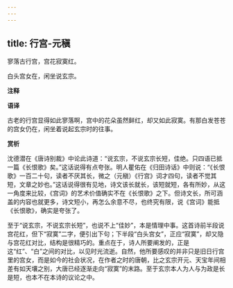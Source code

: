 ```yaml
---
---
---
```

title: 行宫-元稹
---

寥落古行宫，宫花寂寞红。

白头宫女在，闲坐说玄宗。

**注释**

**语译**

古老的行宫显得如此寥落啊，宫中的花朵虽然鲜红，却又如此寂寞。有那白发苍苍的宫女仍在，闲坐着说起玄宗时的往事。

**赏析**

沈德潜在《唐诗别裁》中论此诗道：“说玄宗，不说玄宗长短，佳绝。只四语已抵一篇《长恨歌》矣。”这话说得有点夸张。明人瞿佑在《归田诗话》中则说：“《长恨歌》一百二十句，读者不厌其长，微之（元稹）《行宫》词才四句，读者不觉其短，文章之妙也。”这话说得很有见地，诗文该长就长，该短就短，各有所妙，从这一角度来比较，《宫词》的艺术价值确实不在《长恨歌》之下。但诗文长，所可涵盖的内容也就更多，诗文短小，再怎么余意不尽，也终究有限，说《宫词》能抵《长恨歌》，确实是夸张了。

至于“说玄宗，不说玄宗长短”，也说不上“佳妙”，本是情理中事。这首诗前半段说宫花红，但下“寂寞”二字，便引出下句；下半段“白头宫女”，正应“寂寞”，却又隐与宫花红对比，结构是很精巧的。重点在于，诗人所要阐发的，正是这“红”、“白”之间的对比，以见时光流逝。自然，他所要感叹的并非只是旧日行宫里的宫女，而是如今的社会状况，在作者之时的唐朝，比之玄宗开元、天宝年间相差有如天壤之别，大唐已经逐渐走向“寂寞”的末路。至于玄宗本人为人与为政是长是短，也本不在本诗的议论之中。